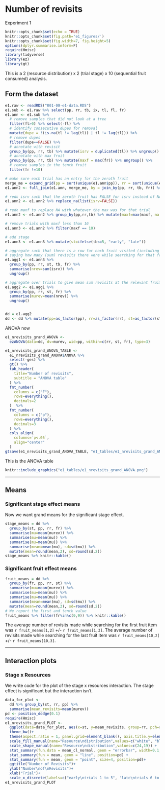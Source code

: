 # Number of revisits

Experiment 1

```r
knitr::opts_chunk$set(echo = TRUE)
knitr::opts_chunk$set(fig.path='e1_figures/')
knitr::opts_chunk$set(fig.width=7, fig.height=5)
options(dplyr.summarise.inform=F)
require(Hmisc)
library(tidyverse)
library(ez)
library(gt)
```

This is a 2 (resource distribution) x 2 (trial stage) x 10 (sequential fruit consumed) analysis.

## Form the dataset

```r
e1.raw <- readRDS("001-00-e1-data.RDS")
e1.sub <- e1.raw %>% select(pp, rr, tb, ix, tl, fl, fr)
e1.ann <- e1.sub %>% 
  # remove samples that did not look at a tree
  filter(fl>0) %>% select(-fl) %>% 
  # identify consecutive dupes for removal
  mutate(dupe = !(is.na(tl != lag(tl)) | tl != lag(tl))) %>% 
  # remove dupes
  filter(dupe==FALSE) %>% 
  # annotate with revisit
  group_by(pp, rr, tb) %>% mutate(isrv = duplicated(tl)) %>% ungroup() %>% 
  # annotate with max fruit
  group_by(pp, rr, tb) %>% mutate(maxf = max(fr)) %>% ungroup() %>% 
  # remove samples in the tenth fruit
  filter(fr !=10) 

# make sure each trial has an entry for the zeroth fruit
merge_me = expand_grid(pp = sort(unique(e1.ann$pp)), rr = sort(unique(e1.ann$rr)), tb = sort(unique(e1.ann$tb)), fr = 0)
e1.ann2 <- full_join(e1.ann, merge_me, by = join_by(pp, rr, tb, fr)) %>% arrange(pp, rr, tb, fr)

# redo isrv such that the zeroth fruit has FALSE for isrv instead of NA
e1.ann2 <- e1.ann2 %>% replace_na(list(isrv=FALSE))

# redo maxf to replace NA with whatever the max was for that trial
e1.ann2 <- e1.ann2 %>% group_by(pp,rr,tb) %>% mutate(maxf=max(maxf, na.rm=TRUE)) %>% ungroup()

# remove trials with maxf less than 10
e1.ann3 <- e1.ann2 %>% filter(maxf == 10)

# add stage
e1.ann3 <- e1.ann3 %>% mutate(st=ifelse(tb<=5, "early", "late"))

# aggregate such that there is a row for each fruit visited (including the zeroth but not the tenth)
# saying how many (sum) revisits there were while searching for that fruit
e1.agg1 <- e1.ann3 %>% 
  group_by(pp, rr, st, tb, fr) %>% 
  summarise(nrev=sum(isrv)) %>% 
  ungroup()

# aggregate over trials to give mean sum revisits at the relevant fruit for each stage
e1.agg2 <- e1.agg1 %>% 
  group_by(pp, rr, st, fr) %>% 
  summarise(murev=mean(nrev)) %>% 
  ungroup()


dd = e1.agg2
dd <- dd %>% mutate(pp=as_factor(pp), rr=as_factor(rr), st=as_factor(st), fr=as_factor(fr))
```

ANOVA now

```r
e1_nrevisits_grand_ANOVA <-
  ezANOVA(data=dd, dv=murev, wid=pp, within=c(rr, st, fr), type=3)

e1_nrevisits_grand_ANOVA_TABLE <-
  e1_nrevisits_grand_ANOVA$ANOVA %>% 
  select(-ges) %>% 
  gt() %>% 
  tab_header(
    title="Number of revisits",
    subtitle = "ANOVA table"
  ) %>% 
  fmt_number(
    columns = c("F"),
    rows=everything(),
    decimals=2
  )  %>% 
  fmt_number(
    columns = c("p"),
    rows=everything(),
    decimals=3
  ) %>% 
  cols_align(
    columns=`p<.05`,
    align="center"
  )
gtsave(e1_nrevisits_grand_ANOVA_TABLE, "e1_tables/e1_nrevisits_grand_ANOVA.png")
```

This is the ANOVA table

```r
knitr::include_graphics("e1_tables/e1_nrevisits_grand_ANOVA.png")
```

----

## Means

### Significant stage effect means

Now we want grand means for the significant stage effect.

```r
stage_means = dd %>% 
  group_by(st, pp, rr, fr) %>% 
  summarise(mu=mean(murev)) %>% 
  summarise(mu=mean(mu)) %>% 
  summarise(mu=mean(mu)) %>% 
  summarise(mean=mean(mu), sd=sd(mu)) %>% 
  mutate(mean=round(mean,2), sd=round(sd,2))
stage_means %>% knitr::kable()
```

### Significant fruit effect means

```r
fruit_means = dd %>% 
  group_by(fr, pp, rr, st) %>% 
  summarise(mu=mean(murev)) %>% 
  summarise(mu=mean(mu)) %>% 
  summarise(mu=mean(mu)) %>% 
  summarise(mean=mean(mu), sd=sd(mu)) %>%
  mutate(mean=round(mean,2), sd=round(sd,2))
# We report the first and tenth value
fruit_means %>% filter(fr%in%c(0,9)) %>% knitr::kable()
```


The average number of revisits made while searching for the first fruit item was 
`r fruit_means[1,2]` +/- `r fruit_means[1,3]`. 
The average number of revisits made while searching for the last fruit item was 
`r fruit_means[10,2]` +/- `r fruit_means[10,3]`. 

----

## Interaction plots

### Stage x Resources

We write code for the plot of the stage x resources interaction. The stage effect is significant but the interaction isn't.

```r
data_for_plot <-
  dd %>% group_by(st, rr, pp) %>%
  summarise(mean_revisits=mean(murev))
pd <- position_dodge(0.1)
require(Hmisc)
e1_nrevisits_grand_PLOT <-
  ggplot(data=data_for_plot, aes(x=st, y=mean_revisits, group=rr, pch=rr, fill=rr))+
  theme_bw()+
  theme(aspect.ratio = 1, panel.grid=element_blank(), axis.title.y=element_text(angle=0,vjust=0.5,hjust=0.5))+
  scale_fill_manual(name="Resource\ndistribution",values=c("white", "black")) +
  scale_shape_manual(name="Resource\ndistribution",values=c(24,19)) +
  stat_summary(fun.data = mean_cl_normal, geom = "errorbar", width=0.1, position=pd) +
  stat_summary(fun = mean, geom = "line", position=pd) +
  stat_summary(fun = mean, geom = "point", size=4, position=pd)+
  ggtitle("Number of Revisits")+
  ylab("Number\nof\nRevisits")+
  xlab("Trial")+
  scale_x_discrete(labels=c("early\ntrials 1 to 5", "late\ntrials 6 to 10"))
e1_nrevisits_grand_PLOT
```

